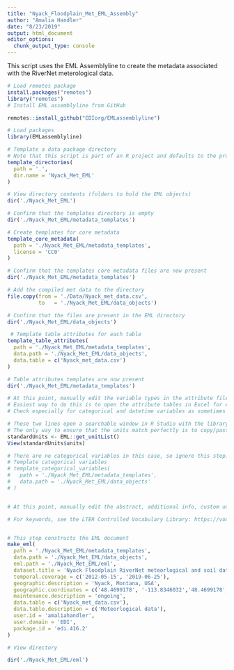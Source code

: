 ```yaml
---
title: "Nyack_Floodplain_Met_EML_Assembly"
author: "Amalia Handler"
date: "8/23/2019"
output: html_document
editor_options: 
  chunk_output_type: console
---
```

This script uses the EML Assemblyline to create the metadata associated with the RiverNet meterological data.

```r
# Load remotes package
install.packages("remotes")
library("remotes")
# Install EML assemblyline from GitHub

remotes::install_github("EDIorg/EMLassemblyline")

# Load packages
library(EMLassemblyline)

# Template a data package directory
# Note that this script is part of an R project and defaults to the project directory
template_directories(
  path = '.',
  dir.name = 'Nyack_Met_EML'
)

# View directory contents (folders to hold the EML objects)
dir('./Nyack_Met_EML')

# Confirm that the templates directory is empty
dir('./Nyack_Met_EML/metadata_templates')

# Create templates for core metadata
template_core_metadata(
  path = './Nyack_Met_EML/metadata_templates',
  license = 'CC0'
)

# Confirm that the templates core metadata files are now present
dir('./Nyack_Met_EML/metadata_templates')

# Add the compiled met data to the directory
file.copy(from = './Data/Nyack_met_data.csv', 
          to   = './Nyack_Met_EML/data_objects')

# Confirm that the files are present in the EML directory
dir('./Nyack_Met_EML/data_objects')

 # Template table attributes for each table
template_table_attributes(
  path = './Nyack_Met_EML/metadata_templates',
  data.path = './Nyack_Met_EML/data_objects',
  data.table = c('Nyack_met_data.csv')
)

# Table attributes templates are now present
dir('./Nyack_Met_EML/metadata_templates')

# At this point, manually edit the variable types in the attribute files.
# Easiest way to do this is to open the attribute tables in Excel for editing. 
# Check especially for categorical and datetime variables as sometimes these are attributed as numeric or factors. Correctly identifying the categorical varaibles is very important before proceeding to the next step.

# These two lines open a searchable window in R Studio with the library of units
# The only way to ensure that the units match perfectly is to copy/paste. Spelling errors will cause the validation process to state that you have custom units even if all variables are can be found in the unit library.
standardUnits <- EML::get_unitList()
View(standardUnits$units)

# There are no categorical variables in this case, so ignore this step.
# Template categorical variables
# template_categorical_variables(
#   path = './Nyack_Met_EML/metadata_templates',
#   data.path = './Nyack_Met_EML/data_objects'
# )


# At this point, manually edit the abstract, additional info, custom units, keywords, methods, and personnel files in the metadat_templates. This is most easily done by composing text in a text editor and copying into the files in the metadata_templates folder. Only proceed to the net step once this is completed.

# For keywords, see the LTER Controlled Vocabulary Library: https://vocab.lternet.edu/vocab/vocab/index.php


# This step constructs the EML document
make_eml(
  path = './Nyack_Met_EML/metadata_templates',
  data.path = './Nyack_Met_EML/data_objects',
  eml.path = './Nyack_Met_EML/eml',
  dataset.title = 'Nyack Floodplain RiverNet meteorlogical and soil data in Northwest Montana, USA, 2012-2019',
  temporal.coverage = c('2012-05-15', '2019-06-25'),
  geographic.description = 'Nyack, Montana, USA',
  geographic.coordinates = c('48.4699178', '-113.8346032','48.4699178', '-113.8346032'),
  maintenance.description = 'ongoing',
  data.table = c('Nyack_met_data.csv'),
  data.table.description = c('Meteorlogical data'),
  user.id = 'amaliahandler',
  user.domain = 'EDI',
  package.id = 'edi.416.2'
)

# View directory

dir('./Nyack_Met_EML/eml')


```
